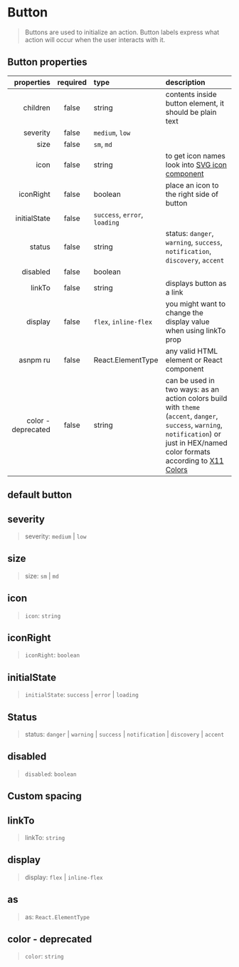 
<Meta of={ButtonStories} />

# Button

> Buttons are used to initialize an action. Button labels express what action will occur when the user interacts with it.

## Button properties

|         properties | required | type                                                           | description                                                                                                                                                                                                                            |
| -----------------: | :------: | :------------------------------------------------------------- | :------------------------------------------------------------------------------------------------------------------------------------------------------------------------------------------------------------------------------------- |
|           children |  false   | string                                                         | contents inside button element, it should be plain text                                                                                                                                                                                |
|           severity |  false   | <code>medium</code>, <code>low</code>                          |                                                                                                                                                                                                                                        |
|               size |  false   | <code>sm</code>, <code>md</code>                               |                                                                                                                                                                                                                                        |
|               icon |  false   | string                                                         | to get icon names look into <a href="?path=/docs/components-svgicon--size">SVG icon component</a>                                                                                                                                      |
|          iconRight |  false   | boolean                                                        | place an icon to the right side of button                                                                                                                                                                                              |
|       initialState |  false   | <code>success</code>, <code>error</code>, <code>loading</code> |                                                                                                                                                                                                                                        |
|             status |  false   | string                                                         | status: <code>danger</code>, <code>warning</code>, <code>success</code>, <code>notification</code>, <code>discovery</code>, <code>accent</code>                                                                                        |
|           disabled |  false   | boolean                                                        |                                                                                                                                                                                                                                        |
|             linkTo |  false   | string                                                         | displays button as a link                                                                                                                                                                                                              |
|            display |  false   | <code>flex</code>, <code>inline-flex</code>                    | you might want to change the display value when using linkTo prop                                                                                                                                                                      |
|           asnpm ru |  false   | React.ElementType                                              | any valid HTML element or React component                                                                                                                                                                                              |
| color - deprecated |  false   | string                                                         | can be used in two ways: as an action colors build with `theme` (`accent`, `danger`, `success`, `warning`, `notification`) or just in HEX/named color formats according to [X11 Colors](https://en.wikipedia.org/wiki/X11_color_names) |

## default button

<Canvas>
  <Story of={ButtonStories.Default} />
</Canvas>

## severity

> severity: `medium` | `low`

<Canvas>
  <Story of={ButtonStories.ButtonSeverity} />
</Canvas>

## size

> size: `sm` | `md`

<Canvas>
  <Story of={ButtonStories.Size} />
</Canvas>

## icon

> `icon`: `string`

<Canvas>
  <Story of={ButtonStories.Icons} />
</Canvas>

## iconRight

> `iconRight`: `boolean`

<Canvas>
  <Story of={ButtonStories.IconRight} />
</Canvas>

## initialState

> `initialState`: `success` | `error` | `loading`

<Canvas>
  <Story of={ButtonStories.InitialState} />
</Canvas>

## Status

> status: `danger` | `warning` | `success` | `notification` | `discovery` | `accent`

<Canvas>
  <Story of={ButtonStories.Status} />
</Canvas>

## disabled

> `disabled`: `boolean`

<Canvas>
  <Story of={ButtonStories.Disabled} />
</Canvas>

## Custom spacing

<Canvas>
  <Story of={ButtonStories.CustomSpacing} />
</Canvas>

## linkTo

> linkTo: `string`

<Canvas>
  <Story of={ButtonStories.ButtonLink} />
</Canvas>

## display

> display: `flex` | `inline-flex`

<Canvas>
  <Story of={ButtonStories.ButtonLinkFlex} />
</Canvas>

## as

> as: `React.ElementType`

<Canvas>
  <Story of={ButtonStories.As} />
</Canvas>

## color - deprecated

> `color`: `string`

<Canvas>
  <Story of={ButtonStories.Color} />
</Canvas>
